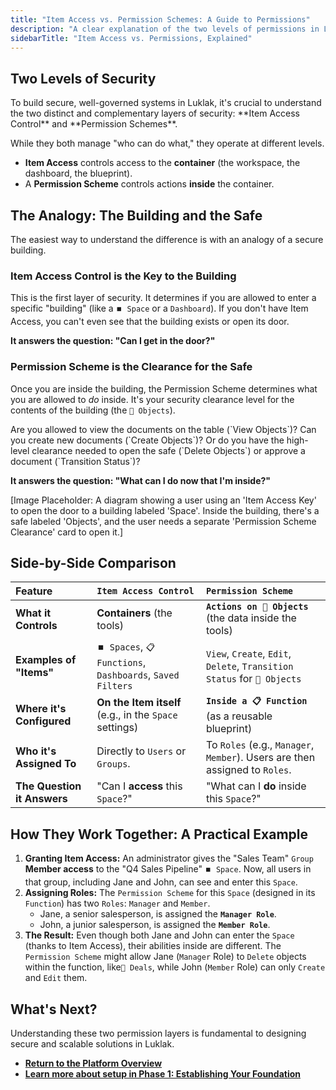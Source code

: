 ```yaml
---
title: "Item Access vs. Permission Schemes: A Guide to Permissions"
description: "A clear explanation of the two levels of permissions in Luklak: Item Access (controlling access to containers like Spaces) and Permission Schemes (controlling actions on Objects within them)."
sidebarTitle: "Item Access vs. Permissions, Explained"
---
```


## Two Levels of Security

<Info>
  To build secure, well-governed systems in Luklak, it's crucial to understand the two distinct and complementary layers of security: **Item Access Control** and **Permission Schemes**.
</Info>

While they both manage "who can do what," they operate at different levels.

- **Item Access** controls access to the **container** (the workspace, the dashboard, the blueprint).
- A **Permission Scheme** controls actions **inside** the container.

## The Analogy: The Building and the Safe

The easiest way to understand the difference is with an analogy of a secure building.

### Item Access Control is the Key to the Building

This is the first layer of security. It determines if you are allowed to enter a specific "building" (like a `⏹️ Space` or a `Dashboard`). If you don't have Item Access, you can't even see that the building exists or open its door.

**It answers the question: "Can I get in the door?"**

### Permission Scheme is the Clearance for the Safe

Once you are inside the building, the Permission Scheme determines what you are allowed to _do_ inside. It's your security clearance level for the contents of the building (the `🧊 Objects`).

<Note>
  Are you allowed to view the documents on the table (`View Objects`)? Can you create new documents (`Create Objects`)? Or do you have the high-level clearance needed to open the safe (`Delete Objects`) or approve a document (`Transition Status`)?
</Note>

**It answers the question: "What can I do now that I'm inside?"**

[Image Placeholder: A diagram showing a user using an 'Item Access Key' to open the door to a building labeled 'Space'. Inside the building, there's a safe labeled 'Objects', and the user needs a separate 'Permission Scheme Clearance' card to open it.]

## Side-by-Side Comparison

| Feature                     | `Item Access Control`                                      | `Permission Scheme`                                                         |
| :-------------------------- | :--------------------------------------------------------- | :-------------------------------------------------------------------------- |
| **What it Controls**        | **Containers** (the tools)                                 | **`Actions on 🧊 Objects`** (the data inside the tools)                     |
| **Examples of "Items"**     | `⏹️ Spaces`, `📋 Functions`, `Dashboards`, `Saved Filters` | `View`, `Create`, `Edit`, `Delete`, `Transition Status` for `🧊 Objects`    |
| **Where it's Configured**   | **On the Item itself** (e.g., in the `Space` settings)     | **`Inside a 📋 Function`** (as a reusable blueprint)                        |
| **Who it's Assigned To**    | Directly to `Users` or `Groups`.                           | To `Roles` (e.g., `Manager`, `Member`). Users are then assigned to `Roles`. |
| **The Question it Answers** | "Can I **access** this `Space`?"                           | "What can I **do** inside this `Space`?"                                    |

## How They Work Together: A Practical Example

1. **Granting Item Access:** An administrator gives the "Sales Team" `Group` **Member access** to the "Q4 Sales Pipeline" `⏹️ Space`. Now, all users in that group, including Jane and John, can see and enter this `Space`.
2. **Assigning Roles:** The `Permission Scheme` for this `Space` (designed in its `Function`) has two `Roles`: `Manager` and `Member`.
   - Jane, a senior salesperson, is assigned the **`Manager Role`**.
   - John, a junior salesperson, is assigned the **`Member Role`**.
3. **The Result:** Even though both Jane and John can enter the `Space` (thanks to Item Access), their abilities inside are different. The `Permission Scheme` might allow Jane (`Manager` Role) to `Delete` objects within the function, like`🧊 Deals`, while John (`Member` Role) can only `Create` and `Edit` them.

## What's Next?

Understanding these two permission layers is fundamental to designing secure and scalable solutions in Luklak.

- [**Return to the Platform Overview**](/platform)
- [**Learn more about setup in Phase 1: Establishing Your Foundation**](/platform/foundation)